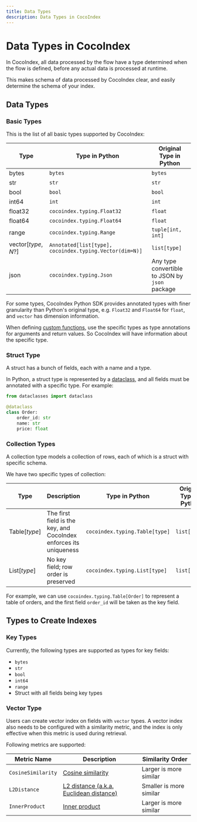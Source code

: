 ```yaml
---
title: Data Types
description: Data Types in CocoIndex
---
```


# Data Types in CocoIndex

In CocoIndex, all data processed by the flow have a type determined when the flow is defined, before any actual data is processed at runtime.

This makes schema of data processed by CocoIndex clear, and easily determine the schema of your index.

## Data Types 

### Basic Types

This is the list of all basic types supported by CocoIndex:

| Type | Type in Python | Original Type in Python |
|------|-----------------|--------------------------|
| bytes | `bytes` | `bytes` |
| str | `str` | `str` |
| bool | `bool` | `bool` |
| int64 | `int` | `int` |
| float32 | `cocoindex.typing.Float32` |`float` | 
| float64 |  `cocoindex.typing.Float64` |`float` |
| range | `cocoindex.typing.Range`  | `tuple[int, int]` |
| vector[*type*, *N*?] |`Annotated[list[type], cocoindex.typing.Vector(dim=N)]` | `list[type]` | 
| json | `cocoindex.typing.Json` | Any type convertible to JSON by `json` package | 

For some types, CocoIndex Python SDK provides annotated types with finer granularity than Python's original type, e.g. `Float32` and `Float64` for `float`, and `vector` has dimension information.

When defining [custom functions](/docs/core/custom_function), use the specific types as type annotations for arguments and return values.
So CocoIndex will have information about the specific type.

### Struct Type

A struct has a bunch of fields, each with a name and a type.

In Python, a struct type is represented by a [dataclass](https://docs.python.org/3/library/dataclasses.html),
and all fields must be annotated with a specific type. For example:

```python
from dataclasses import dataclass

@dataclass
class Order:
    order_id: str
    name: str
    price: float
```

### Collection Types

A collection type models a collection of rows, each of which is a struct with specific schema.

We have two specific types of collection:

| Type | Description |Type in Python | Original Type in Python |
|------|-------------|---------------|-------------------------|
| Table[*type*] | The first field is the key, and CocoIndex enforces its uniqueness | `cocoindex.typing.Table[type]` | `list[type]` |
| List[*type*] | No key field; row order is preserved | `cocoindex.typing.List[type]` | `list[type]` |

For example, we can use `cocoindex.typing.Table[Order]` to represent a table of orders, and the first field `order_id` will be taken as the key field.

## Types to Create Indexes

### Key Types

Currently, the following types are supported as types for key fields:

- `bytes`
- `str`
- `bool`
- `int64`
- `range`
- Struct with all fields being key types

### Vector Type

Users can create vector index on fields with `vector` types.
A vector index also needs to be configured with a similarity metric, and the index is only effective when this metric is used during retrieval.

Following metrics are supported:

| Metric Name | Description | Similarity Order |
|-------------|-------------|------------------|
| `CosineSimilarity` | [Cosine similarity](https://en.wikipedia.org/wiki/Cosine_similarity) | Larger is more similar |
| `L2Distance` | [L2 distance (a.k.a. Euclidean distance)](https://en.wikipedia.org/wiki/Euclidean_distance) | Smaller is more similar |
| `InnerProduct` | [Inner product](https://en.wikipedia.org/wiki/Inner_product_space) | Larger is more similar |
